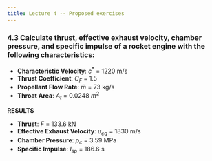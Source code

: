 ```yaml
---
title: Lecture 4 -- Proposed exercises
---
```


<!--
The first stage engines of the Ariane 5 launcher (named Vulcain) are powered by
liquid hydrogen and oxygen, with an oxidizer-to-fuel mass flow rate ratio of
$r$ = $m_{ox}$ / $m_f$ = 5.89. The combustion chamber pressure is $p_c$ = 10
MPa. Under these conditions, a chemical equilibrium calculation, gives the
following characteristics for the combustion products:
- $T_c$ = 3636 K,
- $W$ = 13.136 kg/kmole, 
- $\gamma$ = 1.201

Assuming optimal expansion ($p_e$ = $p_a$) at the ambient pressure
corresponding to sea level ($p_a$ = 101.325 kPa), determine the Mach number
$M_e$ at the nozzle exit, the nozzle expansion ratio $\epsilon$ = $A_e$/$A_t$,
the exit temperature $T_e$, the thrust coefficient $C_F$, the characteristic
velocity $c^*$, the discharge coefficient $C_D$, and the effective exit
velocity $c$.

Next, assuming you want to design an engine with sea-level thrust equal to that
of the Vulcain engine (F = 860 kN), determine the mass flow rate $\dot{m}$, the
throat area $A_t$, and the nozzle exit area $A_e$.

By inverting equation (3.29), with a known ratio of p_e / p_c = 101.325 / 10^6
= (7 / 10^6), we find M_e = 3.393. The nozzle expansion ratio can then be found
from equation (3.35), which gives ε = 11.72. The exit temperature is calculated
using equation (3.28), T_e = 1684 K. It can be observed that the gases exiting
the nozzle are still quite hot, meaning there is energy that cannot be fully
exploited.

From equation (3.32), we find that in this case α = 0.6488. Equation (3.38),
considering that in our case the pressure term is zero (p_e = p_a), gives C_F =
1.642. Equation (3.47) gives c* = 2338 m/s, and equation (3.50) gives C_D =
0.0004277 s/m. Finally, the effective exit velocity is given by equation (2.12)
as c = 3839 m/s.

To size the engine for the desired thrust, a mass flow rate is required, which
from equation (2.6) results in ṁ = 224 kg/s. From equation (2.10), the throat
area is A_t = 0.05237 m², and the exit area is A_e = ε * A_t = 0.6137 m².
Incidentally, the Vulcain does not operate with optimal expansion at sea level,
as its nozzle is actually characterized by an expansion ratio of ε = 45.
-->

### 4.3 Calculate thrust, effective exhaust velocity, chamber pressure, and specific impulse of a rocket engine with the following characteristics:
- **Characteristic Velocity**: $c^*$ = 1220 m/s
- **Thrust Coefficient**: $C_F$ = 1.5
- **Propellant Flow Rate**: $\dot{m}$ = 73 kg/s
- **Throat Area**: $A_t$ = 0.0248 $m^2$

**RESULTS**

- **Thrust**: $F$ = 133.6 kN
- **Effective Exhaust Velocity**: $u_{eq}$ = 1830 m/s
- **Chamber Pressure**: $p_c$ = 3.59 MPa
- **Specific Impulse**: $I_{sp}$ = 186.6 s

<!--
### 4.4 Calculate the characteristic velocity of a rocket engine with the following properties:
- **Vacuum Thrust**: 
- **Sea-Level Thrust**:
- **Chamber Pressure**: 
- **Vacuum Specific Impulse**:
- **Expansion Ratio**: 

Also, calculate the thrust coefficient at sea level and in a vacuum. Given that `A  T B S » &` and the average molecular weight of combustion products is `  & B ¿ 3 . 3 2 ¡ Ó`, calculate the combustion temperature.

**RESULTS**

- **Characteristic Velocity**: `R   B U ° X 2  . ;`
- **Sea-Level Thrust Coefficient**: `t Ê u Ø È Q   S B U V ;`
- **Vacuum Thrust Coefficient**: `Ø t Ê u M   S B » Ä  ;`
- **Combustion Temperature**: `  Ä & B X Â .`

### 4.5 Consider a thermal rocket engine with the following properties:
- **Specific Heat Ratio**: `A  S B T » ,`
- **Average Molecular Weight**: `  & ¿ 3 . 2 3 ¡ Ó (hydrogen)`
- **Combustion Temperature**: `   & &   Â .`

Calculate the specific impulse and characteristic velocity, assuming the nozzle expansion ratio is `o  =  . ` and the engine operates in a vacuum. What is the propellant saving achieved by using a nozzle with `o  &  ` instead of `o  » ` for a maneuver with `Ú Ë  »    2  .` Consider that the payload is ` 8  B    ¿ 3` and the engine mass is ` Ø  = e  B   3 ¿` in the first case and ` Ø  = )  B  &¿ 3` in the second, with the remaining structural mass proportional to the propellant mass with `Ø Û  5   Ø  5 .   5   Ø  5    S B`, defining the structural mass as `    Ø  5   Ø  = .`

**RESULTS**

- **For `o  » `:**
  - **Specific Impulse**: `R . » » B V  2 `
  - **Thrust Coefficient**: `t u  B S V & B ,  5   V V 3⁄4  ,`
  - **Propellant Saving**: ` 5  X & U ¿ 3 , N   &  B X ¿ 3`

- **For:**
  - **Specific Impulse**: `u t  S B V U 3⁄4 , 5    Ä V 3⁄4  ,`
  - **Propellant Saving**: ` 5  X B B 3 ¿ , N    & & & ¿ 3`

Note that the propellant saving is relatively small (`& Ð`) even considering there was no reduction in initial mass, which would have decreased the propellant mass needed for satellite launch.

### 4.6 Consider the main engine of the European Ariane 5 launcher. It is characterized by:
- **Specific Impulse in a Vacuum:**
- **Characteristic Velocity:**
- **Nozzle Area Ratio:**

Calculate the ratio of exit area to throat area `o ,` the thrust coefficient in a vacuum `t u`, the characteristic velocity `R `, and the average molecular weight of the mixture ``.

**RESULTS**

- **Exit to Throat Area Ratio**: 
- **Thrust Coefficient in a Vacuum**: 
- **Characteristic Velocity**: 
- **Average Molecular Weight**:

### 4.7 Consider the propulsion system from the previous exercise. Given that it provides a vacuum thrust of $F_{vac}$ = 1120 kN, calculate the thrust at sea level. Compare the sea-level and vacuum thrust values with those obtained by replacing the divergent nozzle with a sea-level adapted nozzle. Also, compare the specific impulse in a vacuum.

**RESULTS**

- **Nozzle with**: 
  - **Sea-Level Thrust**:
  - **Vacuum Thrust**: 
  - **Specific Impulse in a Vacuum**: 

- **Nozzle with**: 
  - **Sea-Level Thrust**:
  - **Vacuum Thrust**: 
  - **Specific Impulse in a Vacuum**: 
-->
